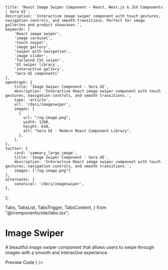     title: 'React Image Swiper Component - React, Next.js & JSX Components | Sera UI',
    description: 'Interactive image swiper component with touch gestures, navigation controls, and smooth transitions. Perfect for image galleries and product showcases.',
    keywords: [
        'React image swiper',
        'image carousel',
        'touch swiper',
        'image gallery',
        'swiper with navigation',
        'image slider',
        'Tailwind CSS swiper',
        'UI swiper library',
        'interactive gallery',
        'Sera UI components'
    ],
    openGraph: {
        title: 'Image Swiper Component - Sera UI',
        description: 'Interactive React image swiper component with touch gestures, navigation controls, and smooth transitions.',
        type: 'article',
        url: '/docs/imageswiper',
        images: [
          {
            url: "/og-image.png",
            width: 1200,
            height: 630,
            alt: "Sera UI - Modern React Component Library",
          },
        ],
    },
    twitter: {
        card: 'summary_large_image',
        title: 'Image Swiper Component - Sera UI',
        description: 'Interactive React image swiper component with touch gestures, navigation controls, and smooth transitions.',
        images: ["/og-image.png"]
    },
    alternates: {
        canonical: '/docs/imageswiper',
    },
};

  Tabs,
  TabsList,
  TabsTrigger,
  TabsContent,
} from "@/components/site/tabs.tsx";



# Image Swiper <AI dir="left"/>
A beautiful image swiper component that allows users to swipe through images with a smooth and interactive experience.


<Tabs defaultValue="preview" className="">
  <TabsList>
    <TabsTrigger value="preview">Preview</TabsTrigger>
    <TabsTrigger value="code">Code</TabsTrigger>
  </TabsList>
  <TabsContent value="preview">
    <ComponentRenderer component={<ImageSwiperPage />} />
  </TabsContent>
  <TabsContent value="code">
    <CodeBlock filePath="src/app/docs/imageswiper/imageswiper.tsx" />
  </TabsContent>
</Tabs>
